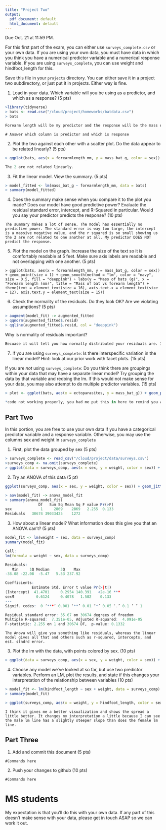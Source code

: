 ```yaml
---
title: "Project Two"
output:
  pdf_document: default
  html_document: default
---
```


Due Oct. 21 at 11:59 PM. 

For this first part of the exam, you can either use `surveys_complete.csv` or your own data. If you are using your own data, you must have data in which you think you have a numerical predictor variable and a numerical response variable. If you are using `surveys_complete`, you can use weight and hindfoot_length for this.

Save this file in your `projects` directory. You can either save it in a project two subdirectory, or just put it in projects. Either way is fine.


1) Load in your data. Which variable will you be using as a predictor, and which as a response? (5 pts)

```r
>library(tidyverse)
> bats <- read.csv("/cloud/project/homeworks/batdata.csv")
> bats

Forearm length will be my predictor and the response will be the mass of the bat.
```

```
# Answer which column is predictor and which is response
```

2) Plot the two against each other with a scatter plot. Do the data appear to be related linearly? (5 pts)


```r
> ggplot(bats, aes(x = forearmlength_mm, y = mass_bat_g, color = sex)) + geom_point() + geom_smooth(method = "lm", color = "navy", size = 0.5, fill = "deeppink") + labs(y = "Mass of bats (g)", x = "Forearm length (mm)", title = "Mass of bat vs forearm length")

The 2 are not related linearly.
```



3) Fit the linear model. View the summary. (5 pts)


```r

> model_fitted <- lm(mass_bat_g ~ forearmlength_mm, data = bats)
> summary(model_fitted)

```

4) Does the summary make sense when you compare it to the plot you made? Does our model have good predictive power? Evaluate the residual standard error, intercept, and R-Squared in particular. Would you say your predictor predicts the response?  (10 pts)


```
The summary makes a lot of sense. The model has essentially no predictive power. The standard error is way too large, the intercept is a massive negative value, and the r squared is so small showing us the 2 are not related to one another at all. My predictor DOES NOT predict the response.
```


5) Plot the model on the graph. Increase the size of the text so it is comfortably readable at 5 feet. Make sure axis labels are readable and not overlapping with one another. (5 pts)

```
> ggplot(bats, aes(x = forearmlength_mm, y = mass_bat_g, color = sex)) + geom_point(size = 1) + geom_smooth(method = "lm", color = "navy", size = 0.5, fill = "deeppink") + labs(y = "Mass of bats (g)", x = "Forearm length (mm)", title = "Mass of bat vs forearm length") + theme(text = element_text(size = 16), axis.text.x = element_text(size = 12), axis.text.y = element_text(size = 15))
```


6) Check the normality of the residuals. Do they look OK? Are we violating assumptions? (5 pts)

```r
> augment(model_fit) -> augmented_fitted
> qqnorm(augmented_fitted$.resid)
> qqline(augmented_fitted$.resid, col = "deeppink")

```

Why is normality of residuals important? 

```r

Becuase it will tell you how normally distributed your residuals are. If your residuals are not normal then there may be problem with the model fit, stability, and reliability.
```

7) If you are using `surveys_complete`: Is there interspecific variation in the linear model? Hint: look at our prior work with facet plots. (15 pts) 

If you are *not* using  `surveys_complete`: Do you think there are groupings within your data that may have a separate linear model? Try grouping the data by that variable and redoing the lm. If this would not make sense for your data, you may also attempt to do multiple predictor variables. (15 pts)

```r
> plot <- ggplot(bats, aes(x = ectoparasites, y = mass_bat_g)) + geom_point(size = 1) + geom_smooth(method = "lm", color = "navy", size = 0.5, fill = "deeppink") + labs(y = "Mass of bats (g)", x = "Ectoparasite presence and type", title = "Ectoparasites vs mass of bat") + theme(text = element_text(size = 16), axis.text.x = element_text(size = 12), axis.text.y = element_text(size = 15))

*code not working properly, you had me put this in here to remind you about it*****
```

## Part Two

In this portion, you are free to use your own data if you have a categorical predictor variable and a response variable. Otherwise, you may use the columns sex and weight in `surveys_complete`

1) First, plot the data grouped by sex (5 pts)

```r
> surveys_complete <- read_csv("/cloud/project/data/surveys.csv")
>surveys_comp <- na.omit(surveys_complete)
> ggplot(data = surveys_comp, aes(x = sex, y = weight, color = sex)) + geom_jitter() + labs(x = "Sex", y = "Weight") + stat_summary(fun.data = "mean_se")

```

2) Try an ANOVA of this data (5 pt)

```r
ggplot(surveys_comp, aes(x = sex, y = weight, color = sex)) + geom_jitter() + labs(x = "Sex", y = "Weight") + stat_summary(fun.data = "mean_se")

> aov(model_fit) -> anova_model_fit
> summary(anova_model_fit)
               Df   Sum Sq Mean Sq F value Pr(>F)
sex             1     2869    2869   2.255  0.133
Residuals   30674 39033425    1272   
```

3) How about a linear model? What information does this give you that an ANOVA can't? (5 pts)


```r
model_fit <- lm(weight ~ sex, data = surveys_comp)
summary(model_fit)

Call:
lm(formula = weight ~ sex, data = surveys_comp)

Residuals:
   Min     1Q Median     3Q    Max 
-38.08 -22.08  -5.47   5.53 237.92 

Coefficients:
            Estimate Std. Error t value Pr(>|t|)    
(Intercept)  41.4701     0.2954 140.391   <2e-16 ***
sexM          0.6124     0.4078   1.502    0.133    
---
Signif. codes:  0 ‘***’ 0.001 ‘**’ 0.01 ‘*’ 0.05 ‘.’ 0.1 ‘ ’ 1

Residual standard error: 35.67 on 30674 degrees of freedom
Multiple R-squared:  7.351e-05,	Adjusted R-squared:  4.091e-05 
F-statistic: 2.255 on 1 and 30674 DF,  p-value: 0.1332
```

```
The Anova will give you something like residuals, whereas the linear model gives all that and others such as r-squared, intercepts, and est. stndrd error.
```

3) Plot the lm with the data, with points colored by sex. (10 pts)


```r
> ggplot(data = surveys_comp, aes(x = sex, y = weight, color = sex)) + geom_point() + geom_smooth(method = "lm") + annotate("text", x = "NA", y = 250, label = "R^2 == 0.988", parse = T, size = 5)
```

4) Choose any model we've looked at so far, but use two predictor variables. Perform an LM, plot the results, and state if this changes your interpretation of the relationship between variables (10 pts)

```r

> model_fit <- lm(hindfoot_length ~ sex + weight, data = surveys_comp)
> summary(model_fit)
```

```r
> ggplot(surveys_comp, aes(x = weight, y = hindfoot_length, color = sex)) + geom_point() + geom_smooth(method = "lm") + annotate("text", x = 40, y = 30, label = "R^2 == 0.988", parse = T, size = 5)
```

```
I think it gives me a better visualization and shows the spread a little better. It changes my interpretation a little because I can see the male lm line has a slightly steeper slope than does the female lm line.
```

## Part Three


1) Add and commit this document (5 pts)

```
#Commands here
```

2) Push your changes to github (10 pts)

```
#Commands here
```



# MS students

My expectation is that you'll do this with your own data. If any part of this doesn't make sense with your data, please get in touch ASAP so we can work it out.

